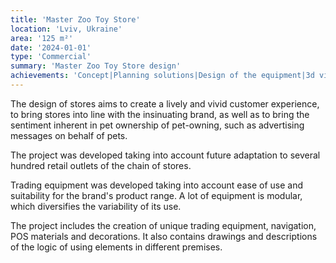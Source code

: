 ```yaml
---
title: 'Master Zoo Toy Store'
location: 'Lviv, Ukraine'
area: '125 m²'
date: '2024-01-01'
type: 'Commercial'
summary: 'Master Zoo Toy Store design'
achievements: 'Concept|Planning solutions|Design of the equipment|3d visualization|Drawings|Graphic communication|Specification of materials and equipment'
---
```


The design of stores aims to create a lively and vivid customer experience, to bring stores into line with the insinuating brand, as well as to bring the sentiment inherent in pet ownership of pet-owning, such as advertising messages on behalf of pets.

The project was developed taking into account future adaptation to several hundred retail outlets of the chain of stores.

Trading equipment was developed taking into account ease of use and suitability for the brand's product range. A lot of equipment is modular, which diversifies the variability of its use.

The project includes the creation of unique trading equipment, navigation, POS materials and decorations. It also contains drawings and descriptions of the logic of using elements in different premises.

